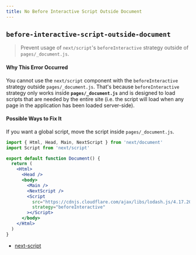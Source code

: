 ```yaml
---
title: No Before Interactive Script Outside Document
---
```


## `before-interactive-script-outside-document`

> Prevent usage of `next/script`'s `beforeInteractive` strategy outside of `pages/_document.js`.

#### Why This Error Occurred

You cannot use the `next/script` component with the `beforeInteractive` strategy outside `pages/_document.js`. That's because `beforeInteractive` strategy only works inside **`pages/_document.js`** and is designed to load scripts that are needed by the entire site (i.e. the script will load when any page in the application has been loaded server-side).

#### Possible Ways to Fix It

If you want a global script, move the script inside `pages/_document.js`.

```jsx filename="pages/_document.js"
import { Html, Head, Main, NextScript } from 'next/document'
import Script from 'next/script'

export default function Document() {
  return (
    <Html>
      <Head />
      <body>
        <Main />
        <NextScript />
        <Script
          src="https://cdnjs.cloudflare.com/ajax/libs/lodash.js/4.17.20/lodash.min.js"
          strategy="beforeInteractive"
        ></Script>
      </body>
    </Html>
  )
}
```

- [next-script](https://nextjs.org/docs/basic-features/script#usage)
